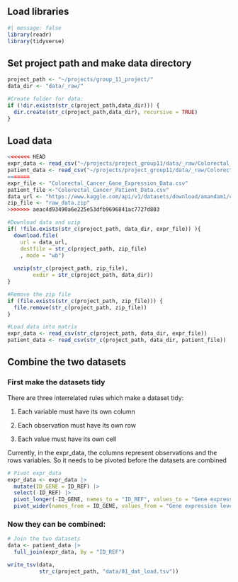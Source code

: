 ## Load libraries

```r
#| message: false
library(readr)
library(tidyverse)
```

## Set project path and make data directory

```r
project_path <- "~/projects/group_11_project/"
data_dir <- "data/_raw/"

#Create folder for data:
if (!dir.exists(str_c(project_path,data_dir))) {
  dir.create(str_c(project_path,data_dir), recursive = TRUE)
}
```

## Load data

```r
<<<<<<< HEAD
expr_data <- read_csv("~/projects/project_group11/data/_raw/Colorectal_Cancer_Gene_Expression_Data.csv")
patient_data <- read_csv("~/projects/project_group11/data/_raw/Colorectal_Cancer_Patient_Data.csv")
=======
expr_file <- "Colorectal_Cancer_Gene_Expression_Data.csv"
patient_file <-"Colorectal_Cancer_Patient_Data.csv"
data_url <- "https://www.kaggle.com/api/v1/datasets/download/amandam1/colorectal-cancer-patients"
zip_file <- "raw_data.zip"
>>>>>>> aeac4d93490a6e225e53dfb9696841ac7727d803

#Download data and uzip
if( !file.exists(str_c(project_path, data_dir, expr_file)) ){
  download.file(
    url = data_url,
    destfile = str_c(project_path, zip_file)
    , mode = "wb")
  
  unzip(str_c(project_path, zip_file),
        exdir = str_c(project_path, data_dir))
}

#Remove the zip file
if (file.exists(str_c(project_path, zip_file))) {
  file.remove(str_c(project_path, zip_file))
}

#Load data into matrix
expr_data <- read_csv(str_c(project_path, data_dir, expr_file))
patient_data <- read_csv(str_c(project_path, data_dir, patient_file))
```

## Combine the two datasets

### First make the datasets tidy

There are three interrelated rules which make a dataset tidy:

1.  Each variable must have its own column

2.  Each observation must have its own row

3.  Each value must have its own cell

Currently, in the expr_data, the columns represent observations and the rows variables. So it needs to be pivoted before the datasets are combined

```r
# Pivot expr_data
expr_data <- expr_data |>
  mutate(ID_GENE = ID_REF) |> 
  select(-ID_REF) |> 
  pivot_longer(-ID_GENE, names_to = "ID_REF", values_to = "Gene expression level") |> 
  pivot_wider(names_from = ID_GENE, values_from = "Gene expression level") 
```

### Now they can be combined:

```r
# Join the two datasets
data <- patient_data |>
  full_join(expr_data, by = "ID_REF")

write_tsv(data, 
          str_c(project_path, "data/01_dat_load.tsv"))
```
